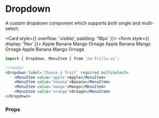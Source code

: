 
<Meta title='Declarative Components/Dropdown' component={Dropdown} />

# Dropdown

A custom dropdown component which supports both single and multi-select.

<Card style={{ overflow: 'visible', padding: '16px' }}>
    <form style={{ display: 'flex' }}>
        <Dropdown label='Choose a fruit' required>
            <MenuItem value='apple'>Apple</MenuItem>
            <MenuItem value='banana'>Banana</MenuItem>
            <MenuItem value='mango'>Mango</MenuItem>
            <MenuItem value='orange'>Ornage</MenuItem>
        </Dropdown>
        <Dropdown label='Choose a fruit' required multiSelect>
            <MenuItem value='apple'>Apple</MenuItem>
            <MenuItem value='banana'>Banana</MenuItem>
            <MenuItem value='mango'>Mango</MenuItem>
            <MenuItem value='orange'>Ornage</MenuItem>
        </Dropdown>
        <Dropdown label='Choose a fruit' disabled>
            <MenuItem value='apple'>Apple</MenuItem>
            <MenuItem value='banana'>Banana</MenuItem>
            <MenuItem value='mango'>Mango</MenuItem>
            <MenuItem value='orange'>Ornage</MenuItem>
        </Dropdown>
    </form>
</Card>

```jsx
import { Dropdown, MenuItem } from 'no-frills-ui';

//render
<Dropdown label='Choose a fruit' required multiSelect>
    <MenuItem value='apple'>Apple</MenuItem>
    <MenuItem value='banana'>Banana</MenuItem>
    <MenuItem value='mango'>Mango</MenuItem>
    <MenuItem value='orange'>Ornage</MenuItem>
</Dropdown>
```

### Props
<Props of={Dropdown} />
